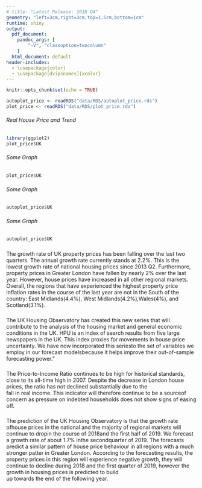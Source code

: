 ```yaml
---
# title: "Latest Release: 2018 Q4"
geometry: "left=3cm,right=3cm,top=1.5cm,bottom=1cm"
runtime: shiny
output:
  pdf_document:
    pandoc_args: [
        "-V", "classoption=twocolumn"
    ]
  html_document: default
header-includes:
  - \usepackage{color}
  - \usepackage[dvipsnames]{xcolor}
---
```


\thispagestyle{empty}

<!-- ## Latest Release: 2018 Q4 -->

```r
knitr::opts_chunk$set(echo = TRUE)
```

```r
autoplot_price <- readRDS("data/RDS/autoplot_price.rds")
plot_price <- readRDS("data/RDS/plot_price.rds")
```

###### Real House Price and Trend
```r
library(ggplot2)
plot_price$UK
```

###### Some Graph

```r
plot_price$UK 
```

###### Some Graph

```r
autoplot_price$UK 
```

###### Some Graph

```r
autoplot_price$UK
```

\newpage

### \textcolor{BrickRed}{Summary}

The growth rate of UK property  prices has been falling over 
the  last  two  quarters. The annual growth rate currently stands at 2.2%. This 
is the lowest growth rate of national housing prices since 2013 Q2. Furthermore, 
property prices in Greater London have fallen by nearly 2% over the last year. 
However, house prices have increased in all other regional markets. Overall, the 
regions that have experienced the highest property price inflation rates 
in the course of the last year are not in the South of the country: East 
Midlands(4.4%), West Midlands(4.2%),Wales(4%), and Scotland(3.1%).

### \textcolor{BrickRed}{Financial Stability}

The UK Housing Observatory has created this new series that will contribute to 
the analysis of the housing market and general economic conditions in the UK. 
HPU is an index of search results from five large newspapers in the UK. This 
index proxies for movements in house price uncertainty. We have now incorporated 
this seriesto the set of variables we employ in our forecast modelsbecause it 
helps improve their out-of-sample forecasting power."

\vspace{5mm}

### \textcolor{BrickRed}{Exuberance Indicators}

The Price-to-Income Ratio continues to be high for
historical standards, close to its all-time high in 2007. Despite the decrease 
in London house prices, the ratio has not declined substantially due to  the  
fall  in  real  income.  This  indicator  will  therefore  continue  to  be  a 
sourceof  concern  as pressure on indebted households does not show signs of
easing off.

\vspace{1cm}

### \textcolor{BrickRed}{Forecasting}

The prediction of the UK Housing Observatory is that the growth rate ofhouse prices 
in the national and the majority of regional markets will continue to dropin the 
course of 2018and the first half of 2019. We forecast a growth rate of about 1.7% 
inthe secondquarter of 2019. The forecasts  predict a similar pattern of house price 
behaviour in all regions  with a much stronger patter in Greater London. 
According to the forecasting results, the property prices in this region will 
experience negative growth, they will continue to decline during 2018 and the first 
quarter of 2019,  however  the  growth  in housing prices  is  predicted  to  build  
up  towards  the  end of  the following year. 
